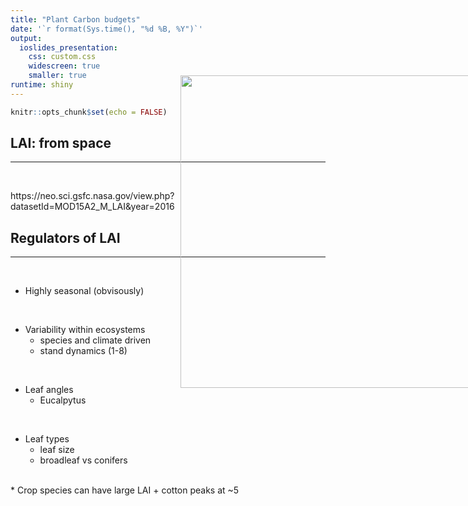 ```yaml
---
title: "Plant Carbon budgets"
date: '`r format(Sys.time(), "%d %B, %Y")`'
output: 
  ioslides_presentation:
    css: custom.css
    widescreen: true
    smaller: true
runtime: shiny
---
```


```r
knitr::opts_chunk$set(echo = FALSE)
```


## LAI: from space
<hr>
<br />

https://neo.sci.gsfc.nasa.gov/view.php?datasetId=MOD15A2_M_LAI&year=2016

## Regulators of LAI
<hr>
<br />

* Highly seasonal (obvisously)

<br />

* Variability within ecosystems
  + species and climate driven
  + stand dynamics (1-8)

<br />

* Leaf angles
  + Eucalpytus 

<br />

* Leaf types
  + leaf size
  + broadleaf vs conifers
  
<br />
* Crop species can have large LAI
  + cotton peaks at ~5
  
  <IMG STYLE="position:absolute; TOP:175px; LEFT:500px; WIDTH:500px; HEIGHT:500px" SRC="images/stand_light.jpg">
  
